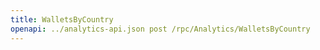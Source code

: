 ---
title: WalletsByCountry
openapi: ../analytics-api.json post /rpc/Analytics/WalletsByCountry
---
